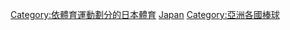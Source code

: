 {{Catnav|頁面分類|各種主題的頁面分類|按國家分類|各國體育|日本體育}}
{{Catnav|頁面分類|各種主題的頁面分類|按國家分類|各國體育|各國棒球}}
{{Catnav|頁面分類|...|球類運動|棒球|各國棒球}}
{{Catnav|頁面分類|...|体育|各國體育|日本體育}}
{{Catnav|頁面分類|...|体育|各國體育|各國棒球}}
{{Commons category|Baseball in Japan}}

[[Category:依體育運動劃分的日本體育|Category:依體育運動劃分的日本體育]]
[[Category:各國棒球|Japan]]
[[Category:亞洲各國棒球|Category:亞洲各國棒球]]